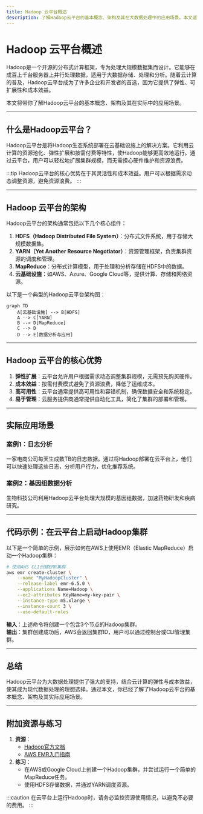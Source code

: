 ```yaml
---
title: Hadoop 云平台概述
description: 了解Hadoop云平台的基本概念、架构及其在大数据处理中的应用场景。本文适合初学者，将逐步讲解Hadoop云部署的核心知识。
---
```


# Hadoop 云平台概述

Hadoop是一个开源的分布式计算框架，专为处理大规模数据集而设计。它能够在成百上千台服务器上并行处理数据，适用于大数据存储、处理和分析。随着云计算的普及，Hadoop云平台成为了许多企业和开发者的首选，因为它提供了弹性、可扩展性和成本效益。

本文将带你了解Hadoop云平台的基本概念、架构及其在实际中的应用场景。

---

## 什么是Hadoop云平台？

Hadoop云平台是将Hadoop生态系统部署在云基础设施上的解决方案。它利用云计算的资源池化、弹性扩展和按需付费等特性，使Hadoop能够更高效地运行。通过云平台，用户可以轻松地扩展集群规模，而无需担心硬件维护和资源浪费。

:::tip
Hadoop云平台的核心优势在于其灵活性和成本效益。用户可以根据需求动态调整资源，避免资源浪费。
:::

---

## Hadoop 云平台的架构

Hadoop云平台的架构通常包括以下几个核心组件：

1. **HDFS（Hadoop Distributed File System）**：分布式文件系统，用于存储大规模数据集。
2. **YARN（Yet Another Resource Negotiator）**：资源管理框架，负责集群资源的调度和管理。
3. **MapReduce**：分布式计算模型，用于处理和分析存储在HDFS中的数据。
4. **云基础设施**：如AWS、Azure、Google Cloud等，提供计算、存储和网络资源。

以下是一个典型的Hadoop云平台架构图：

```mermaid
graph TD
    A[云基础设施] --> B[HDFS]
    A --> C[YARN]
    B --> D[MapReduce]
    C --> D
    D --> E[数据分析与应用]
```

---

## Hadoop 云平台的核心优势

1. **弹性扩展**：云平台允许用户根据需求动态调整集群规模，无需预先购买硬件。
2. **成本效益**：按需付费模式避免了资源浪费，降低了运维成本。
3. **高可用性**：云平台通常提供高可用性和容错机制，确保数据安全和系统稳定。
4. **易于管理**：云服务提供商通常提供自动化工具，简化了集群的部署和管理。

---

## 实际应用场景

### 案例1：日志分析

一家电商公司每天生成数TB的日志数据。通过将Hadoop部署在云平台上，他们可以快速处理这些日志，分析用户行为，优化推荐系统。

### 案例2：基因组数据分析

生物科技公司利用Hadoop云平台处理大规模的基因组数据，加速药物研发和疾病研究。

---

## 代码示例：在云平台上启动Hadoop集群

以下是一个简单的示例，展示如何在AWS上使用EMR（Elastic MapReduce）启动一个Hadoop集群：

```bash
# 使用AWS CLI创建EMR集群
aws emr create-cluster \
    --name "MyHadoopCluster" \
    --release-label emr-6.5.0 \
    --applications Name=Hadoop \
    --ec2-attributes KeyName=my-key-pair \
    --instance-type m5.xlarge \
    --instance-count 3 \
    --use-default-roles
```

**输入**：上述命令将创建一个包含3个节点的Hadoop集群。<br />
**输出**：集群创建成功后，AWS会返回集群ID，用户可以通过控制台或CLI管理集群。

---

## 总结

Hadoop云平台为大数据处理提供了强大的支持，结合云计算的弹性与成本效益，使其成为现代数据处理的理想选择。通过本文，你已经了解了Hadoop云平台的基本概念、架构及其实际应用场景。

---

## 附加资源与练习

1. **资源**：
   - [Hadoop官方文档](https://hadoop.apache.org/docs/stable/)
   - [AWS EMR入门指南](https://docs.aws.amazon.com/emr/latest/ManagementGuide/emr-gs.html)
2. **练习**：
   - 在AWS或Google Cloud上创建一个Hadoop集群，并尝试运行一个简单的MapReduce任务。
   - 使用HDFS存储数据，并通过YARN调度资源。

:::caution
在云平台上运行Hadoop时，请务必监控资源使用情况，以避免不必要的费用。
:::